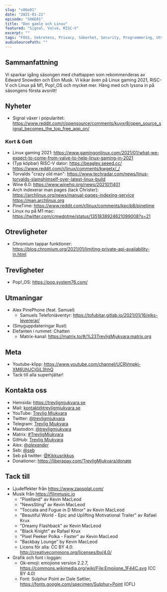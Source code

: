```yaml
---
slug: "s06e01"
date: "2021-01-21"
episode: "S06E01"
title: "Den gamle och Linux"
featured: "Signal, Valve, RISC-V"
excerpt: ""
tags: "FOSS, Sekretess, Privacy, Säkerhet, Security, Programmering, Utveckling, Mjukvara, PinePhone, Technology, Linux, Open Source, Pine64, Signal, Valve, Steam, Proton, risc-v, Wine, arch, pinetime, m1, Chromium, pop-os, Matrix, YouTube"
audioSourcePath: ""
---
```

## Sammanfattning
Vi sparkar igång säsongen med chattappen som rekommenderas av Edward Snowden och Elon Musk. Vi kikar även på Linux gaming 2021, RISC-V och Linux på M1, Pop!_OS och mycket mer. Häng med och lyssna in på säsongens första avsnitt!

## Nyheter
- Signal växer i popularitet: https://www.reddit.com/r/opensource/comments/kuyxr8/open_source_signal_becomes_the_top_free_app_on/

### Kort & Gott 
- Linux gaming 2021: https://www.gamingonlinux.com/2021/01/what-we-expect-to-come-from-valve-to-help-linux-gaming-in-2021
- (Typ köpbar) RISC-V dator: https://beaglev.seeed.cc/ https://www.reddit.com/r/linux/comments/kwgetx/_/
- Torvalds "crazy old man": https://www.techradar.com/news/linus-torvalds-slamshimself-over-latest-linux-build
- Wine 6.0: https://www.winehq.org/news/2021011401
- Arch indexerar man pages (tack Christer): https://archlinux.org/news/manual-pages-indexing-service https://man.archlinux.org 
- PineTime: https://www.reddit.com/r/linux/comments/kpcjb8/pinetime
- Linux nu på M1 mac: https://twitter.com/cmwdotme/status/1351838924621099008?s=21

## Otrevligheter
- Chromium tappar funktioner: https://blog.chromium.org/2021/01/limiting-private-api-availability-in.html

## Trevligheter
- Pop!_OS: https://pop.system76.com/

## Utmaningar
- Alex PinePhone (feat. Samuel) 
    - Samuels Telefoniäventyr: https://tofubitar.gitlab.io/2021/01/16/elks-levererar/
- (Smyguppdateringar Rust)
- Elefanten i rummet: Chatten
  - Matrix-kanal: https://matrix.to/#/%23TrevligMjukvara:matrix.org

## Meta
- Youtube-klipp: https://www.youtube.com/channel/UCRVmpkj-XM6UhUCjGiL3hhQ
- Tack till alla superhjältar!

## Kontakta oss
- Hemsida: https://trevligmjukvara.se
- Mail: kontakt@trevligmjukvara.se
- YouTube: [Trevlig Mjukvara](https://www.youtube.com/channel/UCRVmpkj-XM6UhUCjGiL3hhQ)
- Twitter: [@trevligmjukvara](https://twitter.com/trevligmjukvara)
- Telegram: [Trevlig Mjukvara](https://t.me/trevligmjukvara)
- Mastodon: [@trevligmjukvara](https://mastodon.linuxkompis.se/@trevligmjukvara)
- Matrix: [#TrevligMjukvara](https://matrix.to/#/%23TrevligMjukvara:matrix.org)
- GitHub: [Trevlig Mjukvara](https://github.com/trevligmjukvara)
- Alex: [@_alexander_](https://mastodon.online/@_alexander_)
- Seb: [@seb](https://social.gelotte.dev/@seb)
- Seb på twitter: [@Kikkusrikkus](https://twitter.com/Kikkusrikkus)
- Donationer: https://liberapay.com/TrevligMjukvara/donate

## Tack till
- Ljudeffekter från https://www.zapsplat.com/
- Musik från https://filmmusic.io
  - "Pixelland" av Kevin MacLeod
  - "NewsSting" av Kevin MacLeod
  - "Toccata and Fugue in D Minor" av Kevin MacLeod
  - "Beautiful World - Epic and Uplifting Motivational Trailer" av Rafael Krux
  - "Dreamy Flashback" av Kevin MacLeod
  - "Black Knight" av Rafael Krux
  - "Pixel Peeker Polka - Faster" av Kevin MacLeod
  - "Backbay Lounge" by Kevin MacLeod
  - Licens för alla: CC BY 4.0: http://creativecommons.org/licenses/by/4.0/
- Grafik och font i loggan:
  - Ok-emoji: emojione version 2.2.7, https://commons.wikimedia.org/wiki/File:Emojione_1F44C.svg (CC BY 4.0)
  - Font: Sulphur Point av Dale Sattler, https://fonts.google.com/specimen/Sulphur+Point (OFL)
